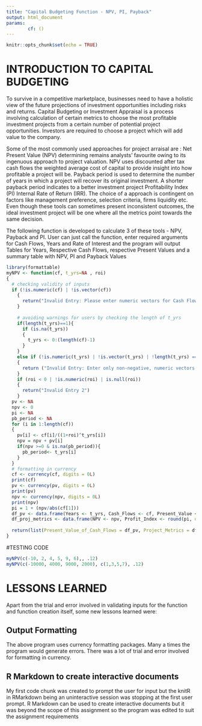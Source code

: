 ```yaml
---
title: "Capital Budgeting Function - NPV, PI, Payback"
output: html_document
params: 
        cf: ()
---
```


```r
knitr::opts_chunk$set(echo = TRUE)
```

# INTRODUCTION TO CAPITAL BUDGETING 

To survive in a competitive marketplace, businesses need to have a holistic view of the future projections of investment opportunities including risks and returns. 
Capital Budgeting or Investment Appraisal is a process involving calculation of certain metrics to choose the most profitable investment projects from a certain number of potential project opportunities. Investors are required to choose a project which will add value to the company.

Some of the most commonly used approaches for project arraisal are : 
Net Present Value (NPV) determining  remains analysts' favourite owing to its ingenuous approach to project valuation. NPV uses discounted after tax cash flows the weighted average cost of capital to provide insight into how profitable a project will be. 
Payback period is used to determine the number of years in which a project will recover its original investment. A shorter payback period indicates to a better investment project 
Profitability Index (PI) 
Internal Rate of Return (IRR). 
The choice of a approach is contingent on factors like management preference, selection criteria, firms liquidity etc. Even though these tools can sometimes present inconsistent outcomes, the ideal investment project will be one where all the metrics point towards the same decision. 

The following function is developed to calculate 3 of these tools - NPV, Payback and PI. User can just call the function, enter required arguments for Cash Flows, Years and Rate of Interest and the program will output Tables for Years, Respective Cash Flows, respective Present Values and a summary table with NPV, PI and Payback Values

```r
library(formattable)
myNPV <- function(cf, t_yrs=NA , roi)
{
  # checking validity of inputs  
  if (!is.numeric(cf) | !is.vector(cf))
    {
      return("Invalid Entry: Please enter numeric vectors for Cash Flows")
    }
    
    # avoiding warnings for users by checking the length of t_yrs
    if(length(t_yrs)==1){
      if (is.na(t_yrs))
      {
        t_yrs <- 0:(length(cf)-1)
      }
    }
    else if (!is.numeric(t_yrs) | !is.vector(t_yrs) | !length(t_yrs) == length(cf))
    {
      return ("Invalid Entry: Enter only non-negative, numeric vectors for time with length equal to the length of cf vector")
    }
    if (roi < 0 | !is.numeric(roi) | is.null(roi))
    {
      return("Invalid Entry 2")
    }
  pv <- NA
  npv <- 0
  pi <- NA
  pb_period <- NA
  for (i in 1:length(cf)) 
  {
    pv[i] <- cf[i]/((1+roi)^t_yrs[i])
    npv = npv + pv[i]
    if(npv >=0 & is.na(pb_period)){
      pb_period<- t_yrs[i]
    }
  }
  # formatting in currency
  cf <- currency(cf, digits = 0L)
  print(cf)
  pv <- currency(pv, digits = 0L)
  print(pv)
  npv <- currency(npv, digits = 0L)
  print(npv)
  pi = 1 + (npv/abs(cf[1]))
  df_pv <- data.frame(Years <- t_yrs, Cash_Flows <- cf, Present_Value <- pv)
  df_proj_metrics <- data.frame(NPV <- npv, Profit_Index <- round(pi, digits = 2), Payback_Period <- pb_period)
  
  return(list(Present_Value_of_Cash_Flows = df_pv, Project_Metrics = df_proj_metrics))
}
```

#TESTING CODE
```r
myNPV(c(-10, 2, 4, 5, 9, 6),, .12)
myNPV(c(-10000, 4000, 9000, 2000), c(1,3,5,7), .12)
```

# LESSONS LEARNED
Apart from the trial and error involved in validating inputs for the function and function creation itself, some new lessons learned were: 

## Output Formatting
The above program uses currency formatting packages. Many a times the program would generate errors. There was a lot of trial and error involved for formatting in currency.

## R Markdown to create interactive documents
My first code chunk was created to prompt the user for input but the knitR in RMarkdown being an uninteractive session was stopping at the first user prompt. R Markdown can be used to create interactive documents but it was beyond the scope of this assignment so the program was edited to suit the assignment requirements

